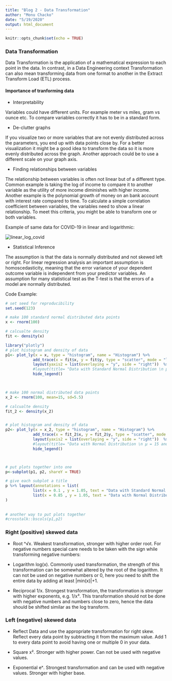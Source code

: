 ```yaml
---
title: "Blog 2 - Data Transformation"
author: "Monu Chacko"
date: "5/19/2020"
output: html_document
---
```


```r
knitr::opts_chunk$set(echo = TRUE)
```

### Data Transformation

Data Transformation is the application of a mathematical expression to each point in the data. In contrast, in a Data Engineering context Transformation can also mean transforming data from one format to another in the Extract Transform Load (ETL) process.   


#### Importance of tranforming data  

- Interpretability

Variables could have different units. For example meter vs miles, gram vs ounce etc. To compare variables correctly it has to be in a standard form. 

- De-clutter graphs

If you visualize two or more variables that are not evenly distributed across the parameters, you end up with data points close by. For a better visualization it might be a good idea to transform the data so it is more evenly distributed across the graph. Another approach could be to use a different scale on your graph axis.

- Finding relationships between variables

The relationship between variables is often not linear but of a different type. Common example is taking the log of income to compare it to another variable as the utility of more income diminishes with higher income. Another example is the polynomial growth of money on an bank account with interest rate compared to time. To calculate a simple correlation coefficient between variables, the variables need to show a linear relationship. To meet this criteria, you might be able to transform one or both variables.

Example of same data for COVID-19 in linear and logarithmic:

<img src="linear_log_covid.png" alt="linear_log_covid"/>

- Statistical Inference

The assumption is that the data is normally distributed and not skewed left or right. For linear regression analysis an important assumption is homoscedasticity, meaning that the error variance of your dependent outcome variable is independent from your predictor variables. An assumption for many statistical test as the T-test is that the errors of a model are normally distributed.

Code Example:

```r

# set seed for reproducibility
set.seed(123)

# make 100 standard normal distributed data points
x <- rnorm(100)

# calcualte density 
fit <- density(x)

library("plotly")
# plot histogram and density of data
p1<- plot_ly(x = x, type = "histogram", name = "Histogram") %>% 
            add_trace(x = fit$x, y = fit$y, type = "scatter", mode = "lines", fill = "tozeroy", yaxis = "y2", name = "Density", alpha=0.4) %>% 
            layout(yaxis2 = list(overlaying = "y", side = "right"))  %>% 
            #layout(title= "Data with Standard Normal Distribution \n µ = 0 and  σ = 1") %>% 
            hide_legend()
            


# make 100 normal distributed data points
x_2 <- rnorm(100, mean=15, sd=5.5)

# calcualte density 
fit_2 <- density(x_2)


# plot histogram and density of data
p2<- plot_ly(x = x_2, type = "histogram", name = "Histogram") %>% 
            add_trace(x = fit_2$x, y = fit_2$y, type = "scatter", mode = "lines", fill = "tozeroy", yaxis = "y2", name = "Density", alpha=0.4) %>% 
            layout(yaxis2 = list(overlaying = "y", side = "right"))  %>% 
            #layout(title= "Data with Normal Distribution \n µ = 15 and  σ = 5.5") %>% 
            hide_legend()



# put plots together into one
p<-subplot(p1, p2, shareY = TRUE)

# give each subplot a title
p %>% layout(annotations = list(
            list(x = 0.1 , y = 1.05, text = "Data with Standard Normal Distribution \n µ = 0 and  σ = 1", showarrow = F, xref='paper', yref='paper'),
            list(x = 0.85 , y = 1.05, text = "Data with Normal Distribution \n µ = 15 and  σ = 5.5", showarrow = F, xref='paper', yref='paper'))
)
            
            
# another way to put plots together            
#crosstalk::bscols(p1,p2)     
```


### Right (positive) skewed data

- Root ⁿ√x. Weakest transformation, stronger with higher order root. For negative numbers special care needs to be taken with the sign while transforming negative numbers:

- Logarithm log(x). Commonly used transformation, the strength of this transformation can be somewhat altered by the root of the logarithm. It can not be used on negative numbers or 0, here you need to shift the entire data by adding at least |min(x)|+1.

- Reciprocal 1/x. Strongest transformation, the transformation is stronger with higher exponents, e.g. 1/x³. This transformation should not be done with negative numbers and numbers close to zero, hence the data should be shifted similar as the log transform.

### Left (negative) skewed data

- Reflect Data and use the appropriate transformation for right skew. Reflect every data point by subtracting it from the maximum value. Add 1 to every data point to avoid having one or multiple 0 in your data.

- Square x². Stronger with higher power. Can not be used with negative values.

- Exponential eˣ. Strongest transformation and can be used with negative values. Stronger with higher base.

